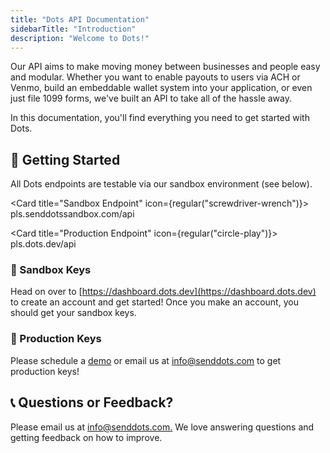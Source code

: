 ```yaml
---
title: "Dots API Documentation"
sidebarTitle: "Introduction"
description: "Welcome to Dots!"
---
```


Our API aims to make moving money between businesses and people easy and modular. Whether you want to enable payouts to users via ACH or Venmo, build an embeddable wallet system into your application, or even just file 1099 forms, we've built an API to take all of the hassle away.

In this documentation, you'll find everything you need to get started with Dots.

## 💸 Getting Started

All Dots endpoints are testable via our sandbox environment (see below).

<Card title="Sandbox Endpoint" icon={regular("screwdriver-wrench")}>
  pls.senddotssandbox.com/api
</Card>

<Card title="Production Endpoint" icon={regular("circle-play")}>
  pls.dots.dev/api
</Card>

### 🔑 Sandbox Keys

Head on over to [https://dashboard.dots.dev](https://dashboard.dots.dev) to create an account and get started! Once you make an account, you should get your sandbox keys.

### 🔑 Production Keys

Please schedule a [demo](https://dots.dev/get%5Fstarted) or email us at [info@senddots.com](mailto:info@senddots.com) to get production keys!

## 📞 Questions or Feedback?

Please email us at [info@senddots.com.](mailto:info@senddots.com) We love answering questions and getting feedback on how to improve.
